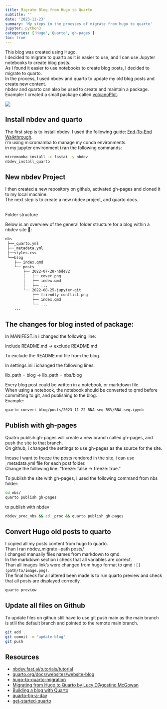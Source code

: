 ```yaml
---
title: Migrate Blog from Hugo to Quarto
subtitle: ''
date: '2023-11-23'
summary: 'My steps in the procsses of migrate from hugo to quarto'
jupyter: python3
categories: ['Hugo','Quarto','gh-pages']
toc: true
---
```

This blog was created using Hugo.</br>
I decided to migrate to quarto as it is easier to use, and I can use Jupyter notebooks to create blog posts.</br>
As I found it easier to use notebooks to create blog posts, I decided to migrate to quarto.</br>
In the process, I used nbdev and quarto to update my old blog posts and create new content.</br>
nbdev and quarto can also be used to create and maintain a package.</br>
Example:
I created a small package called [volcanoPlot](https://avivleemann.github.io/volcanoPlot/).

![](thumbnail.jpg)

## Install nbdev and quarto

The first step is to install nbdev. I used the following guide: [End-To-End Walkthrough](https://nbdev.fast.ai/tutorial.html). </br>
i'm using micromamba to manage my conda environments.</br>
in my jupyter environment i ran the following commands:</br>

```bash
micromamba install -c fastai -y nbdev
nbdev_install_quarto
```
## New nbdev Project

I then created a new repository on github, activated gh-pages and cloned it to my local machine.</br>
The next step is to create a new nbdev project, and quarto docs.

<br>Folder structure</br>

Below is an overview of the general folder structure for a blog within a nbdev site 📁:</br>

```markdown
nbs
 ├──_quarto.yml
 ├──_metadata.yml
 ├──styles.css
 └──blog
    ├── index.qmd
    └── posts
        ├── 2022-07-28-nbdev2
        │   ├── cover.png
        │   ├── index.qmd
        │   ├── ...
        └── 2022-08-25-jupyter-git
            ├── friendly-conflict.png
            ├── index.qmd
            └── ...
    ...
```
## The changes for blog insted of package:


In MANIFEST.in i changed the following line:</br>

include README.md -> exclude README.md</br>

To exclude the README.md file from the blog.</br>

In settings.ini i ichanged the following lines:</br>

lib_path = blog -> lib_path = nbs/blog</br>

Every blog post could be written in a notebook, or markdown file.</br>
When using a notebook, the notebook should be converted to qmd before committing to git, and publishing to the blog.</br>
Example:</br>

```bash 
quarto convert blog/posts/2023-11-22-RNA-seq-RSV/RNA-seq.ipynb
```

## Publish with gh-pages

Quatro publsih gh-pages will create a new branch called gh-pages, and push the site to that branch.</br>
On github, i changed the settings to use gh-pages as the source for the site.</br>

Incase i want to freeze the posts rendered in the site, i can use _metadata.yml file for each post folder. </br>
Change the following line: "freeze: false -> freeze: true."</br>

To publish the site with gh-pages, i used the following command from nbs folder:</br>

```bash
cd nbs/
quarto publish gh-pages
```
to publish with nbdev

```bash
nbdev_proc_nbs && cd _proc && quarto publish gh-pages
```

## Convert Hugo old posts to quarto

I copied all my posts content from hugo to quarto.</br>
Than i ran nbdev_migrate --path posts/</br>
I changed manually files names from markdown to qmd.</br>
In the markdown section i check that all variables are correct.</br>
Than all images link's were changed from hugo format to qmd ```![](path/to/image.png)```. </br>
The final hceck for all altered been made is to run quarto preview and check that all posts are displayed correctly.</br>
```bash
quarto preview
```
## Update all files on Github

To update files on github still have to use git push main as the main branch is still the default branch and pointed to the remote main branch.

```bash
git add .
git commit -m "update blog"
git push
```

## Resources
- [nbdev.fast.ai/tutorials/tutorial](https://nbdev.fast.ai/tutorials/tutorial.html)
- [quarto.org/docs/websites/website-blog](https://quarto.org/docs/websites/website-blog.html)
- [hugo-to-quarto-migration](https://www.andreashandel.com/posts/2022-10-01-hugo-to-quarto-migration/)
- [Migrating from Hugo to Quarto by Lucy D’Agostino McGowan](https://livefreeordichotomize.com/posts/2022-09-19-migrating-from-hugo-to-quarto/)
- [Building a blog with Quarto](https://ivelasq.quarto.pub/building-a-blog-with-quarto/)
- [quarto-tip-a-day](https://mine-cetinkaya-rundel.github.io/quarto-tip-a-day/)
- [get-started-quarto](https://github.com/rstudio-conf-2022/get-started-quarto)

